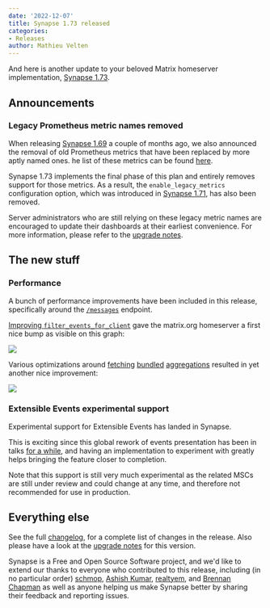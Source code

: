 ```yaml
---
date: '2022-12-07'
title: Synapse 1.73 released
categories:
- Releases
author: Mathieu Velten
---
```


And here is another update to your beloved Matrix homeserver implementation, [Synapse
1.73](https://github.com/matrix-org/synapse/releases/tag/v1.73.0).

## Announcements

### Legacy Prometheus metric names removed

When releasing [Synapse 1.69](https://matrix.org/blog/2022/10/17/synapse-1-69-released#upcoming-removal-of-deprecated-prometheus-metric-names)
a couple of months ago, we also announced the removal of old Prometheus metrics that have been replaced by more aptly named ones. 
he list of these metrics can be found [here](https://matrix-org.github.io/synapse/v1.73/metrics-howto.html#renaming-of-metrics--deprecation-of-old-names-in-12).

Synapse 1.73 implements the final phase of this plan and entirely removes support for those metrics. As a result,
the `enable_legacy_metrics` configuration option, which was introduced in
[Synapse 1.71](https://matrix.org/blog/2022/11/22/synapse-1-72-released#announcements), has also been removed.

Server administrators who are still relying on these legacy metric names are encouraged to update their dashboards at their earliest convenience.
For more information, please refer to the [upgrade notes](https://matrix-org.github.io/synapse/v1.73/upgrade#legacy-prometheus-metric-names-have-now-been-removed).

## The new stuff

### Performance

A bunch of performance improvements have been included in this release, specifically around
the [`/messages`](https://spec.matrix.org/v1.5/client-server-api/#get_matrixclientv3roomsroomidmessages) endpoint.

[Improving `filter_events_for_client`](https://github.com/matrix-org/synapse/pull/14527) gave the matrix.org homeserver a first nice bump as visible on this graph:

![](/blog/img/2022-12-07-apdex-filter-events-improvement.png)

Various optimizations around [fetching](https://github.com/matrix-org/synapse/pull/14491) [bundled](https://github.com/matrix-org/synapse/pull/14508)
[aggregations](https://github.com/matrix-org/synapse/pull/14510) resulted in yet another nice improvement:

![](/blog/img/2022-12-07-bundled-aggregations-improvement.png)


### Extensible Events experimental support

Experimental support for Extensible Events has landed in Synapse.

This is exciting since this global rework of events presentation has been in talks
[for a while](https://github.com/matrix-org/matrix-spec-proposals/pull/1767), and
having an implementation to experiment with greatly helps bringing the feature
closer to completion.

Note that this support is still very much experimental as the related MSCs are still
under review and could change at any time, and therefore not recommended for use
in production.

## Everything else

See the full [changelog](https://github.com/matrix-org/synapse/releases/tag/v1.73.0), for a
complete list of changes in the release. Also please have a look at the [upgrade
notes](https://matrix-org.github.io/synapse/v1.73/upgrade#upgrading-to-v1730) for this version.

Synapse is a Free and Open Source Software project, and we'd like to extend our
thanks to everyone who contributed to this release, including (in no particular
order) [schmop](https://github.com/schmop), [Ashish Kumar](https://github.com/ashfame),
[realtyem](https://github.com/realtyem), and [Brennan Chapman](https://github.com/chapb)
as well as anyone helping us make Synapse better by sharing their feedback and reporting issues.

